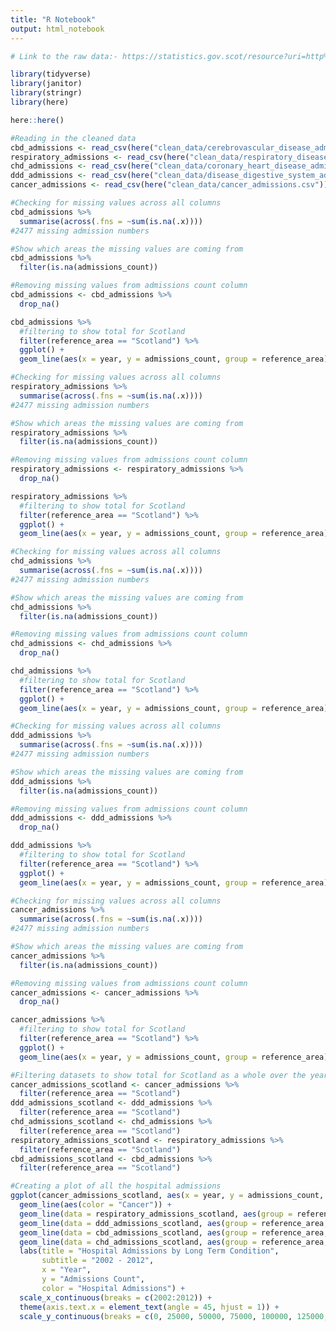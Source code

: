 ```yaml
---
title: "R Notebook"
output: html_notebook
---
```

```r
# Link to the raw data:- https://statistics.gov.scot/resource?uri=http%3A%2F%2Fstatistics.gov.scot%2Fdata%2Fhospital-admissions
```


```r
library(tidyverse)
library(janitor)
library(stringr)
library(here)
```

```r
here::here()
```

```r
#Reading in the cleaned data
cbd_admissions <- read_csv(here("clean_data/cerebrovascular_disease_admissions.csv"))
respiratory_admissions <- read_csv(here("clean_data/respiratory_disease_hospital_admissions.csv"))
chd_admissions <- read_csv(here("clean_data/coronary_heart_disease_admissions.csv"))
ddd_admissions <- read_csv(here("clean_data/disease_digestive_system_admissions.csv"))
cancer_admissions <- read_csv(here("clean_data/cancer_admissions.csv"))
```

```r
#Checking for missing values across all columns
cbd_admissions %>% 
  summarise(across(.fns = ~sum(is.na(.x))))
#2477 missing admission numbers
```

```r
#Show which areas the missing values are coming from
cbd_admissions %>% 
  filter(is.na(admissions_count))
```

```r
#Removing missing values from admissions count column
cbd_admissions <- cbd_admissions %>% 
  drop_na()
```

```r
cbd_admissions %>% 
  #filtering to show total for Scotland
  filter(reference_area == "Scotland") %>% 
  ggplot() +
  geom_line(aes(x = year, y = admissions_count, group = reference_area))
```


```r
#Checking for missing values across all columns
respiratory_admissions %>% 
  summarise(across(.fns = ~sum(is.na(.x))))
#2477 missing admission numbers
```

```r
#Show which areas the missing values are coming from
respiratory_admissions %>% 
  filter(is.na(admissions_count))
```

```r
#Removing missing values from admissions count column
respiratory_admissions <- respiratory_admissions %>% 
  drop_na()
```

```r
respiratory_admissions %>% 
  #filtering to show total for Scotland
  filter(reference_area == "Scotland") %>% 
  ggplot() +
  geom_line(aes(x = year, y = admissions_count, group = reference_area))
```


```r
#Checking for missing values across all columns
chd_admissions %>% 
  summarise(across(.fns = ~sum(is.na(.x))))
#2477 missing admission numbers
```

```r
#Show which areas the missing values are coming from
chd_admissions %>% 
  filter(is.na(admissions_count))
```

```r
#Removing missing values from admissions count column
chd_admissions <- chd_admissions %>% 
  drop_na()
```

```r
chd_admissions %>% 
  #filtering to show total for Scotland
  filter(reference_area == "Scotland") %>% 
  ggplot() +
  geom_line(aes(x = year, y = admissions_count, group = reference_area))
```


```r
#Checking for missing values across all columns
ddd_admissions %>% 
  summarise(across(.fns = ~sum(is.na(.x))))
#2477 missing admission numbers
```

```r
#Show which areas the missing values are coming from
ddd_admissions %>% 
  filter(is.na(admissions_count))
```

```r
#Removing missing values from admissions count column
ddd_admissions <- ddd_admissions %>% 
  drop_na()
```

```r
ddd_admissions %>% 
  #filtering to show total for Scotland
  filter(reference_area == "Scotland") %>% 
  ggplot() +
  geom_line(aes(x = year, y = admissions_count, group = reference_area))
```

```r
#Checking for missing values across all columns
cancer_admissions %>% 
  summarise(across(.fns = ~sum(is.na(.x))))
#2477 missing admission numbers
```
```r
#Show which areas the missing values are coming from
cancer_admissions %>% 
  filter(is.na(admissions_count))
```

```r
#Removing missing values from admissions count column
cancer_admissions <- cancer_admissions %>% 
  drop_na()
```

```r
cancer_admissions %>% 
  #filtering to show total for Scotland
  filter(reference_area == "Scotland") %>% 
  ggplot() +
  geom_line(aes(x = year, y = admissions_count, group = reference_area))
```
```r
#Filtering datasets to show total for Scotland as a whole over the years
cancer_admissions_scotland <- cancer_admissions %>% 
  filter(reference_area == "Scotland") 
ddd_admissions_scotland <- ddd_admissions %>% 
  filter(reference_area == "Scotland") 
chd_admissions_scotland <- chd_admissions %>% 
  filter(reference_area == "Scotland") 
respiratory_admissions_scotland <- respiratory_admissions %>% 
  filter(reference_area == "Scotland") 
cbd_admissions_scotland <- cbd_admissions %>% 
  filter(reference_area == "Scotland") 
```


```r
#Creating a plot of all the hospital admissions
ggplot(cancer_admissions_scotland, aes(x = year, y = admissions_count, group = reference_area)) +
  geom_line(aes(color = "Cancer")) +
  geom_line(data = respiratory_admissions_scotland, aes(group = reference_area, color = "Respiratory Disease")) +
  geom_line(data = ddd_admissions_scotland, aes(group = reference_area, color = "Disease of the Digestive System")) +
  geom_line(data = cbd_admissions_scotland, aes(group = reference_area, color = "Cerebrovascular Disease")) +
  geom_line(data = chd_admissions_scotland, aes(group = reference_area, color = "Coronary Heart Disease")) +
  labs(title = "Hospital Admissions by Long Term Condition",
       subtitle = "2002 - 2012",
       x = "Year",
       y = "Admissions Count",
       color = "Hospital Admissions") +
  scale_x_continuous(breaks = c(2002:2012)) +
  theme(axis.text.x = element_text(angle = 45, hjust = 1)) +
  scale_y_continuous(breaks = c(0, 25000, 50000, 75000, 100000, 125000, 150000, 175000))
```